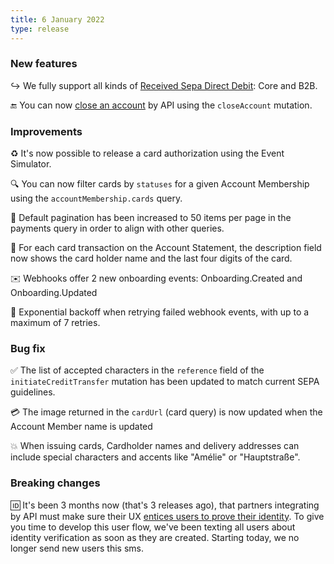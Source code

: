 ```yaml
---
title: 6 January 2022
type: release
---
```


### New features

↪️ We fully support all kinds of [Received Sepa Direct Debit](/topics/payments/direct-debit): Core and B2B.

🔚 You can now [close an account](/topics/accounts) by API using the `closeAccount` mutation.

### Improvements

♻️ It's now possible to release a card authorization using the Event Simulator.

🔍 You can now filter cards by `statuses` for a given Account Membership using the `accountMembership.cards` query.

📃 Default pagination has been increased to 50 items per page in the payments query in order to align with other queries.

📝 For each card transaction on the Account Statement, the description field now shows the card holder name and the last four digits of the card.

✉️ Webhooks offer 2 new onboarding events: Onboarding.Created and Onboarding.Updated

🔄 Exponential backoff when retrying failed webhook events, with up to a maximum of 7 retries.

### Bug fix

✅ The list of accepted characters in the `reference` field of the `initiateCreditTransfer` mutation has been updated to match current SEPA guidelines.

💳 The image returned in the `cardUrl` (card query) is now updated when the Account Member name is updated

💥 When issuing cards, Cardholder names and delivery addresses can include special characters and accents like "Amélie" or "Hauptstraße".

### Breaking changes

🆔 It's been 3 months now (that's 3 releases ago), that partners integrating by API must make sure their UX [entices users to prove their identity](/topics/users/identifications). To give you time to develop this user flow, we've been texting all users about identity verification as soon as they are created. Starting today, we no longer send new users this sms.
